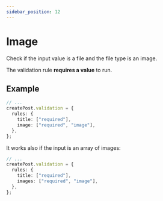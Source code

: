 ```yaml
---
sidebar_position: 12
---
```


# Image

Check if the input value is a file and the file type is an image.

The validation rule **requires a value** to run.

## Example

```ts title="src/app/posts/controllers/create-post.ts"
// ...
createPost.validation = {
  rules: {
    title: ["required"],
    image: ["required", "image"],
  },
};
```

It works also if the input is an array of images:

```ts title="src/app/posts/controllers/create-post.ts"
// ...
createPost.validation = {
  rules: {
    title: ["required"],
    images: ["required", "image"],
  },
};
```
